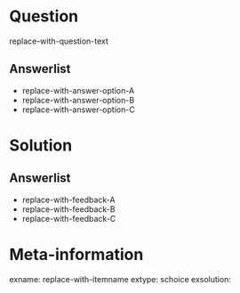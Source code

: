Question
========
  
replace-with-question-text
  
Answerlist
----------
* replace-with-answer-option-A
* replace-with-answer-option-B
* replace-with-answer-option-C

Solution
========


Answerlist
----------
* replace-with-feedback-A
* replace-with-feedback-B
* replace-with-feedback-C

Meta-information
================
exname: replace-with-itemname
extype: schoice
exsolution: 
